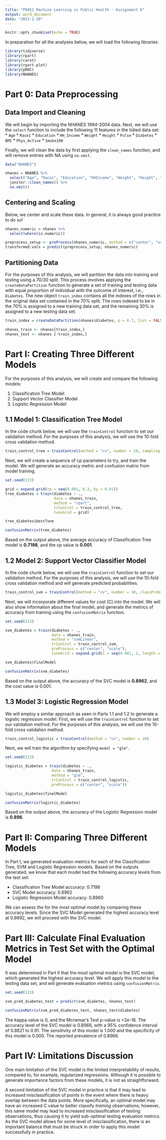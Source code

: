 ```yaml
---
title: "P8451 Machine Learning in Public Health - Assignment 6"
output: word_document
date: "2023-2-28"
---
```


```r
knitr::opts_chunk$set(echo = TRUE)
```

In preparation for all the analyses below, we will load the following libraries:

```r
library(tidyverse)
library(rpart)
library(caret)
library(rpart.plot)
library(pROC)
library(NHANES)
```

# Part 0: Data Preprocessing

## Data Import and Cleaning 

We will begin by importing the NHANES 1994-2004 data. Next, we will use the `select` function to include the following 11 features in the tidied data set:
* `Age`
* `Race1`
* `Education`
* `HH_Income`
* `Weight`
* `Height`
* `Pulse`
* `Diabetes`
* `BMI`
* `Phys_Active`
* `Smoke100`

Finally, we will clean the data by first applying the `clean_names` function, and will remove entries with NA using `na.omit`. 

```r
data("NHANES") 

nhanes = NHANES %>% 
  select("Age", "Race1", "Education", "HHIncome", "Weight", "Height", "Pulse", "Diabetes", "BMI", "PhysActive", "Smoke100") %>% 
  janitor::clean_names() %>% 
  na.omit()
```

## Centering and Scaling

Below, we center and scale these data. In general, it is always good practice to do so! 

```r
nhanes_numeric = nhanes %>% 
  select(where(is.numeric)) 

preprocess_setup <- preProcess(nhanes_numeric, method = c("center", "scale"))
transformed.vals = predict(preprocess_setup, nhanes_numeric)
```

## Partitioning Data

For the purposes of this analysis, we will partition the data into training and testing using a 70/30 split. This process involves applying the `createDataPartition` function to generate a set of training and testing data with equal proportion of individual with the outcome of interest, i.e., `Diabetes`. The new object `train_index` contains all the indexes of the rows in the original data set contained in the 70% split. The rows indexed to be in the 70% is assigned to a new training data set, and the remaining 30% is assigned to a new testing data set. 

```r
train_index = createDataPartition(nhanes$diabetes, p = 0.7, list = FALSE)

nhanes_train <- nhanes[train_index,]
nhanes_test <- nhanes [-train_index,]
```

# Part I: Creating Three Different Models

For the purposes of this analysis, we will create and compare the following models: 

1. Classification Tree Model 
1. Support Vector Classifier Model 
1. Logistic Regression Model

## 1.1 Model 1: Classification Tree Model 

In the code chunk below, we will use the `trainControl` function to set our validation method. For the purposes of this analysis, we will use the 10-fold cross validation method. 

```r
train_control_tree = trainControl(method = "cv", number = 10, sampling = "down")
```

Next, we will create a sequence of cp parameters to try, and train the model. We will generate an accuracy metric and confusion matrix from model training. 

```r
set.seed(123)

grid = expand.grid(cp = seq(0.001, 0.3, by = 0.01))
tree_diabetes = train(diabetes ~ ., 
                      data = nhanes_train, 
                      method = "rpart", 
                      trControl = train_control_tree, 
                      tuneGrid = grid)

tree_diabetes$bestTune

confusionMatrix(tree_diabetes)
```

Based on the output above, the average accuracy of Classification Tree model is __0.7198__, and the cp value is __0.001__. 

## 1.2 Model 2: Support Vector Classifier Model 

In the code chunk below, we will use the `trainControl` function to set our validation method. For the purposes of this analysis, we will use the 10-fold cross validation method and will generate predicted probabilities. 

```r
train_control_svm = trainControl(method = "cv", number = 10, classProbs = T)
```

Next, we will incorporate different values for cost (C) into the model. We will also show information about the final model, and generate the metrics of accuracy from training using the `confusionMatrix` function. 

```r
set.seed(123)

svm_diabetes = train(diabetes ~ ., 
                     data = nhanes_train, 
                     method = "svmLinear", 
                     trControl = train_control_svm, 
                     preProcess = c("center", "scale"), 
                     tuneGrid = expand.grid(C = seq(0.001, 2, length = 30)))

svm_diabetes$finalModel

confusionMatrix(svm_diabetes)
```

Based on the output above, the accuracy of the SVC model is __0.8962__, and the cost value is 0.001. 

## 1.3 Model 3: Logistic Regression Model 

We will employ a similar approach as seen in Parts 1.1 and 1.2 to generate a logistic regression model. First, we will use the `trainControl` function to set our validation method. For the purposes of this analysis, we will use the 10-fold cross validation method. 

```r
train_control_logistic = trainControl(method = "cv", number = 10)
```

Next, we will train the algorithm by specifying `model = "glm"`. 

```r
set.seed(123)

logistic_diabetes = train(diabetes ~ ., 
                     data = nhanes_train, 
                     method = "glm", 
                     trControl = train_control_logistic, 
                     preProcess = c("center", "scale"))

logistic_diabetes$finalModel

confusionMatrix(logistic_diabetes)
```

Based on the output above, the accuracy of the Logistic Regression model is __0.896__. 

# Part II: Comparing Three Different Models

In Part I, we generated evaluation metrics for each of the Classification Tree, SVM and Logistic Regression models. Based on the outputs generated, we know that each model had the following accuracy levels from the test set: 

* Classification Tree Model accuracy: 0.7198
* SVC Model accuracy: 0.8962
* Logistic Regression Model accuracy: 0.8960

We can assess the for the most optimal model by comparing these accuracy levels. Since the SVC Model generated the highest accuracy level at 0.8692, we will proceed with the SVC model. 

# Part III: Calculate Final Evaluation Metrics in Test Set with the Optimal Model

It was determined in Part II that the most optimal model is the SVC model, which generated the highest accuracy level. We will apply this model to the testing data set, and will generate evaluation metrics using `confusionMatrix`. 

```r
set.seed(123)

svm_pred_diabetes_test = predict(svm_diabetes, nhanes_test)

confusionMatrix(svm_pred_diabetes_test, nhanes_test$diabetes)
```

The kappa value is 0, and the Mcnemar's Test p-value is <2e-16. The accuracy level of the SVC model is 0.8966, with a 95% confidence interval of 0.8821 to 0.91. The sensitivity of this model is 1.000 and the specificity of this model is 0.000. The reported prevalence of 0.8966. 

# Part IV: Limitations Discussion

One main limitation of the SVC model is the limited interpretability of results, compared to, for example, regularized regressions. Although it is possible to generate importance factors from these models, it is not as straightforward. 

A second limitation of the SVC model in practice is that it may lead to increased misclassification of points in the event where there is heavy overlap between the data points. More specifically, an optimal model may have an increased C value to better classify _training_ observations; however, this same model may lead to increased misclassification of testing observations, thus causing it to yield sub-optimal testing evaluation metrics. As the SVC model allows for some level of misclassification, there is an important balance that must be struck in order to apply this model successfully in practice. 
